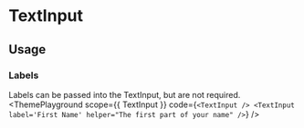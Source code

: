 

# TextInput
<Description of={TextInput} />

## Usage
### Labels
Labels can be passed into the TextInput, but are not required.
<ThemePlayground
  scope={{ TextInput }}
  code={`
<TextInput />
<TextInput label='First Name' helper="The first part of your name" />
  `}
/>